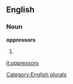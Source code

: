 
==English==

===Noun===
'''oppressors'''

# {{plural of|[[oppressor]]}}

[[Category:English plurals]]

[[it:oppressors]]